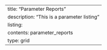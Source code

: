 ---
title: "Parameter Reports"
description: "This is a parameter listing"
listing:
  contents: parameter_reports
  type: grid
---